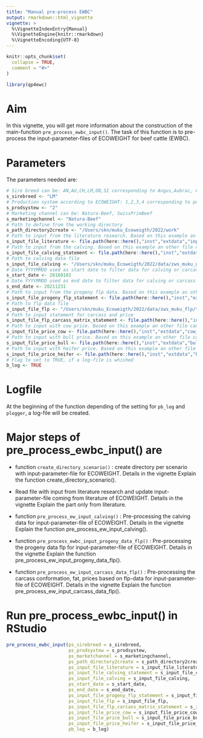 ```yaml
---
title: "Manual pre-process EWBC"
output: rmarkdown::html_vignette
vignette: >
  %\VignetteIndexEntry{Manual}
  %\VignetteEngine{knitr::rmarkdown}
  %\VignetteEncoding{UTF-8}
---
```


```r
knitr::opts_chunk$set(
  collapse = TRUE,
  comment = "#>"
)
```

```r
library(qp4ewc)
```

# Aim

In this vignette, you will get more information about the construction of the main-function `pre_process_ewbc_input()`. The task of this function is to pre-process the input-parameter-files of ECOWEIGHT for beef cattle (EWBC).

# Parameters

The parameters needed are:

```r
# Sire breed can be: AN,AU,CH,LM,OB,SI corresponding to Angus,Aubrac, Charolais, Limousin, Original-Braunvieh, Simmental
s_sirebreed <- "LM"
# Production system according to ECOWEIGHT: 1,2,3,4 corresponding to purebreeding, crossbreeding, terminal crossing, dairy
s_prodsystew <- "2"
# Marketing channel can be: Natura-Beef, SwissPrimBeef
s_marketingchannel <- "Natura-Beef"
# Path to define from the working directory
s_path_directory2create <- "/Users/skn/muku_Ecoweigth/2022/work"
# Path to input from the literature research. Based on this example an other file can be created with different input-value and input-source.
s_input_file_literature <- file.path(here::here(),"inst","extdata","input_literature.txt")
# Path to input from the calving. Based on this example an other file can be created with different input-values.
s_input_file_calving_statement <- file.path(here::here(),"inst","extdata","input_calving_statement.txt")
# Path to calving data file
s_input_file_calving <- "/Users/skn/muku_Ecoweigth/2022/data/zws_muku_gal/test_ANAUCHLMSIOB_zws_muku_gal.csv"
# Date YYYYMMDD used as start date to filter data for calving or carcass
s_start_date <- 20160101
# Date YYYYMMDD used as end date to filter data for calving or carcass
s_end_date <- 20211231
# Path to input from the progeny flp data. Based on this example an other file can be created with different input-values.
s_input_file_progeny_flp_statement <- file.path(here::here(),"inst","extdata","input_flp_statement.txt")
# Path to flp data file
s_input_file_flp <- "/Users/skn/muku_Ecoweigth/2022/data/zws_muku_flp/test_ANAUCHLMSIOB_zws_muku_flp.csv"
# Path to input statement for carcass and price
s_input_file_flp_carcass_matrix_statement <- file.path(here::here(),"inst","extdata","input_flp_carcass_matrix_statement.txt")
# Path to input with cow price. Based on this example an other file can be created with different input-values.
s_input_file_price_cow <- file.path(here::here(),"inst","extdata","cow_price.txt")
# Path to input with bull price. Based on this example an other file can be created with different input-values.
s_input_file_price_bull <- file.path(here::here(),"inst","extdata","bull_price.txt")
# Path to input with heifer price. Based on this example an other file can be created with different input-values.
s_input_file_price_heifer <- file.path(here::here(),"inst","extdata","heifer_price.txt")
# Flag to set to TRUE, if a log-file is whished
b_log <- TRUE
```

# Logfile

At the beginning of the function depending of the setting for `pb_log` and `plogger`, a log-file will be created.

# Major steps of pre_process_ewbc_input() are

 * function `create_directory_scenario()` : create directory per scenario with input-parameter-file for ECOWEIGHT. Details in the vignette Explain the function create_directory_scenario().
 
 * Read file with input from literature research and update input-parameter-file coming from literature of ECOWEIGHT. Details in the vignette Explain the part only from literature.
 
 * function `pre_process_ew_input_calving()` : Pre-processing the calving data for input-parameter-file of ECOWEIGHT. Details in the vignette Explain the function pre_process_ew_input_calving().
 
 * function `pre_process_ewbc_input_progeny_data_flp()` : Pre-processing the progeny data flp for input-parameter-file of ECOWEIGHT. Details in the vignette Explain the function pre_process_ew_input_progeny_data_flp(). 
 
 * function `pre_process_ew_input_carcass_data_flp()` : Pre-processing the carcass conformation, fat, prices based on flp-data for input-parameter-file of ECOWEIGHT. Details in the vignette Explain the function pre_process_ew_input_carcass_data_flp().

# Run pre_process_ewbc_input() in RStudio

```r
pre_process_ewbc_input(ps_sirebreed = s_sirebreed,
                       ps_prodsystew = s_prodsystew,
                       ps_marketchannel = s_marketingchannel,
                       ps_path_directory2create = s_path_directory2create,
                       ps_input_file_literature = s_input_file_literature,
                       ps_input_file_calving_statement = s_input_file_calving_statement,
                       ps_input_file_calving = s_input_file_calving,
                       ps_start_date = s_start_date,
                       ps_end_date = s_end_date,
                       ps_input_file_progeny_flp_statement = s_input_file_progeny_flp_statement,
                       ps_input_file_flp = s_input_file_flp,
                       ps_input_file_flp_carcass_matrix_statement = s_input_file_flp_carcass_matrix_statement,
                       ps_input_file_price_cow = s_input_file_price_cow,
                       ps_input_file_price_bull = s_input_file_price_bull,
                       ps_input_file_price_heifer = s_input_file_price_heifer,
                       pb_log = b_log)
```

